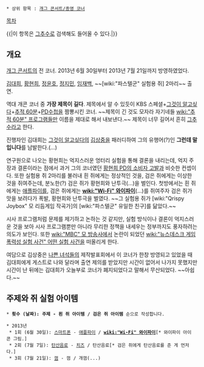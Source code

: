  * 상위 항목 : [[개그 콘서트/종영 코너]]
[[목차]]


{{|이 항목은 [[그추수]]로 검색해도 들어올 수 있다.|}}


== 개요 ==
[[개그 콘서트]]의 전 코너. 2013년 6월 30일부터 2013년 7월 21일까지 방영하였었다.

[[김대희]], [[황현희#s-1|황현희]], [[정윤호]], [[정지민]], [[임재백]], ~~[wiki:"파스텔군" 실험용 쥐] 2마리~~ 출연.

역대 개콘 코너 중 '''가장 제목이 길다'''. 제목에서 알 수 있듯이 KBS 스페셜+[[그것이 알고싶다]]+[[추적 60분]]+[[PD수첩]]을 짬뽕시킨 코너. ~~제목이 긴 것도 모자라 자기네들 [[wiki:"추적 60분" 프로그램]]들만 이름을 제대로 해서 내보낸다.~~ 제목이 너무 길어서 흔히 [[그추수]]라고 한다. 

진행자인 김대희는 [[그것이 알고싶다]]의 [[김상중]]을 패러디하여 그의 유행어(?)인 '''그런데 말입니다'''를 남발한다.(...)

연구원으로 나오는 황현희는 억지스러운 엉터리 실험을 통해 결론을 내리는데, 억지 주장과 결론이라는 점에서 과거 그의 코너였던 [[황현희 PD의 소비자 고발]]과 비슷한 컨셉이다. 또한 실험용 쥐 2마리를 불러내 흰 쥐에게는 정상적인 것을, 검은 쥐에게는 이상한 것을 쥐여주는데, 분노한(?) 검은 쥐가 황현희와 난투극(...)을 벌인다. 첫방에서는 흰 쥐에게는 [[애플파이]]를, 검은 쥐에게는 '''[[wiki:"Wi-Fi" 와이파이]]'''(...)를 쥐여주자 검은 쥐가 맛을 보려다가 폭발, 황현희와 난투극을 벌였다. ~~그 실험용 쥐가 [wiki:"Qrispy Joybox" 모 리듬게임 작곡가]의 [wiki:"파스텔군" 유일한 친구]를 닮았다.~~

시사 프로그램처럼 문제를 제기하고 논하는 것 같지만, 실험 방식이나 결론이 억지스러운 것을 보아 시사 프로그램뿐만 아니라 무리한 정책을 내세우는 정부까지도 풍자하려는 의도가 보인다. 또한 [[wiki:"MBC" 모 방송사]]에서 논란이 되었던 [[wiki:"뉴스데스크 게임 폭력성 실험 사건" 어떤 실험 사건]]을 떠올리게 한다.

여담으로 김상중은 [[나쁜 녀석들]]의 제작발표회에서 이 코너가 한창 방영되고 있었을 때 김대희에게 게스트로 나와 달라며 출연 제의를 받았지만 시간이 없어서 나가지 못했지만 시간이 난 뒤에는 김대희가 오늘부로 코너가 폐지되었다고 말해서 무산되었다. ~~아쉽다.~~

== 주제와 쥐 실험 아이템 ==
 * '''횟수 (날짜): 주제 - 흰 쥐 아이템 / 검은 쥐 아이템''' 순으로 작성합니다.

 * 2013년
  * 1회 (6월 30일): [[스마트폰]] - [[애플파이]] / '''[[wiki:"Wi-Fi" 와이파이]]'''[* 와이파이 아이콘 그림.]
  * 2회 (7월 7일): [[탄산음료]] - [[치즈]] / 탄산음료[* 검은 쥐에게 탄산음료를 준 게 먼저다.]
  * 3회 (7월 21일): [[껌]] - 껌 / 개껌(...)
